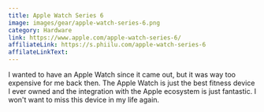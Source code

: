 ```yaml
---
title: Apple Watch Series 6
image: images/gear/apple-watch-series-6.png
category: Hardware
link: https://www.apple.com/apple-watch-series-6/
affiliateLink: https://s.phiilu.com/apple-watch-series-6
affilateLinkText:
---
```


I wanted to have an Apple Watch since it came out, but it was way too expensive for me back then. The Apple Watch is just the best fitness device I ever owned and the integration with the Apple ecosystem is just fantastic. I won't want to miss this device in my life again.
